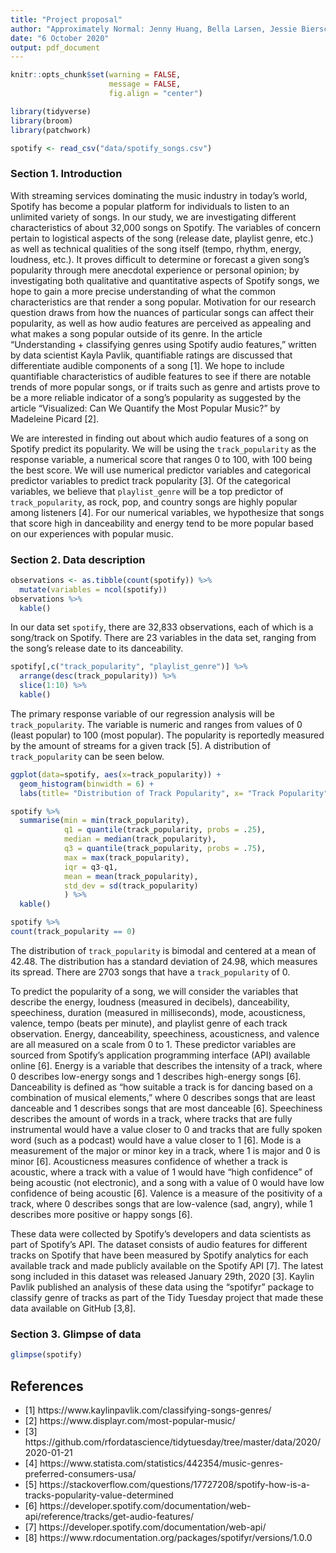 ```yaml
---
title: "Project proposal"
author: "Approximately Normal: Jenny Huang, Bella Larsen, Jessie Bierschenk, Aidan Gildea"
date: "6 October 2020"
output: pdf_document
---
```


```r
knitr::opts_chunk$set(warning = FALSE, 
                      message = FALSE, 
                      fig.align = "center")
```

```r
library(tidyverse)
library(broom)
library(patchwork)
```

```r
spotify <- read_csv("data/spotify_songs.csv")
```

### Section 1. Introduction
  With streaming services dominating the music industry in today’s world, Spotify has become a popular platform for individuals to listen to an unlimited variety of songs. In our study, we are investigating different characteristics of about 32,000 songs on Spotify. The variables of concern pertain to logistical aspects of the song (release date, playlist genre, etc.) as well as technical qualities of the song itself (tempo, rhythm, energy, loudness, etc.). It proves difficult to determine or forecast a given song’s popularity through mere anecdotal experience or personal opinion; by investigating both qualitative and quantitative aspects of Spotify songs, we hope to gain a more precise understanding of what the common characteristics are that render a song popular. Motivation for our research question draws from how the nuances of particular songs can affect their popularity, as well as how audio features are perceived as appealing and what makes a song popular outside of its genre. In the article “Understanding + classifying genres using Spotify audio features,” written by data scientist Kayla Pavlik, quantifiable ratings are discussed that differentiate audible components of a song [1]. We hope to include quantifiable characteristics of audible features to see if there are notable trends of more popular songs, or if traits such as genre and artists prove to be a more reliable indicator of a song’s popularity as suggested by the article “Visualized: Can We Quantify the Most Popular Music?” by Madeleine Picard [2].

We are interested in finding out about which audio features of a song on Spotify predict its popularity. We will be using the `track_popularity` as the response variable, a numerical score that ranges 0 to 100, with 100 being the best score. We will use numerical predictor variables and categorical predictor variables to predict track popularity [3]. Of the categorical variables, we believe that `playlist_genre` will be a top predictor of `track_popularity`, as rock, pop, and country songs are highly popular among listeners [4]. For our numerical variables, we hypothesize that songs that score high in danceability and energy tend to be more popular based on our experiences with popular music.


### Section 2. Data description

```r
observations <- as.tibble(count(spotify)) %>%
  mutate(variables = ncol(spotify))
observations %>%
  kable()
```

In our data set `spotify`, there are 32,833 observations, each of which is a song/track
on Spotify. There are 23 variables in the data set, ranging from the song's release
date to its danceability. 

```r
spotify[,c("track_popularity", "playlist_genre")] %>%
  arrange(desc(track_popularity)) %>%
  slice(1:10) %>%
  kable()
```

The primary response variable of our regression analysis will be 
`track_popularity`. The variable is numeric and ranges from values of 0 (least popular)
to 100 (most popular). The popularity is reportedly measured by the amount of streams for a given track [5]. A distribution of `track_popularity` can be seen below.

```r

ggplot(data=spotify, aes(x=track_popularity)) +
  geom_histogram(binwidth = 6) +
  labs(title= "Distribution of Track Popularity", x= "Track Popularity", y = "Count")

spotify %>%
  summarise(min = min(track_popularity), 
            q1 = quantile(track_popularity, probs = .25), 
            median = median(track_popularity), 
            q3 = quantile(track_popularity, probs = .75), 
            max = max(track_popularity), 
            iqr = q3-q1, 
            mean = mean(track_popularity), 
            std_dev = sd(track_popularity)
            ) %>%
  kable()

spotify %>%
count(track_popularity == 0)
```

The distribution of `track_popularity` is bimodal and centered at a mean of 42.48.
The distribution has a standard deviation of 24.98, which measures its spread. There are
2703 songs that have a `track_popularity` of 0.

To predict the popularity of a song, we will consider the variables that describe the energy, loudness (measured in decibels), danceability, speechiness, duration (measured in milliseconds), mode, acousticness, valence, tempo (beats per minute), and playlist genre of each track observation. Energy, danceability, speechiness, acousticness, and valence are all measured on a scale from 0 to 1. These predictor variables are sourced from Spotify’s application programming interface (API) available online [6]. Energy is a variable that describes the intensity of a track, where 0 describes low-energy songs and 1 describes high-energy songs [6]. Danceability is defined as “how suitable a track is for dancing based on a combination of musical elements,” where 0 describes songs that are least danceable and 1 describes songs that are most danceable [6]. Speechiness describes the amount of words in a track, where tracks that are fully instrumental would have a value closer to 0 and tracks that are fully spoken word (such as a podcast) would have a value closer to 1 [6]. Mode is a measurement of the major or minor key in a track, where 1 is major and 0 is minor [6]. Acousticness measures confidence of whether a track is acoustic, where a track with a value of 1 would have “high confidence” of being acoustic (not electronic), and a song with a value of 0 would have low confidence of being acoustic [6]. Valence is a measure of the positivity of a track, where 0 describes songs that are low-valence (sad, angry), while 1 describes more positive or happy songs [6]. 

These data were collected by Spotify’s developers and data scientists as part of Spotify’s API. The dataset consists of audio features for different tracks on Spotify that have been measured by Spotify analytics for each available track and made publicly available on the Spotify API [7]. The latest song included in this dataset was released January 29th, 2020 [3]. Kaylin Pavlik published an analysis of these data using the “spotifyr” package to classify genre of tracks as part of the Tidy Tuesday project that made these data available on GitHub [3,8]. 

### Section 3. Glimpse of data 

```r
glimpse(spotify)
```

## References
- [1] https://www.kaylinpavlik.com/classifying-songs-genres/
- [2] https://www.displayr.com/most-popular-music/
- [3] https://github.com/rfordatascience/tidytuesday/tree/master/data/2020/2020-01-21
- [4] https://www.statista.com/statistics/442354/music-genres-preferred-consumers-usa/ 
- [5] https://stackoverflow.com/questions/17727208/spotify-how-is-a-tracks-popularity-value-determined
- [6] https://developer.spotify.com/documentation/web-api/reference/tracks/get-audio-features/ 
- [7] https://developer.spotify.com/documentation/web-api/ 
- [8] https://www.rdocumentation.org/packages/spotifyr/versions/1.0.0 

